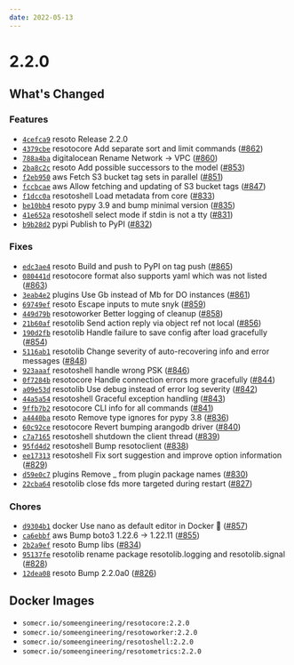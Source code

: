 ```yaml
---
date: 2022-05-13
---
```


# 2.2.0

## What's Changed

### Features

- [`4cefca9`](https://github.com/someengineering/resoto/commit/4cefca9) <span class="badge badge--secondary">resoto</span> Release 2.2.0
- [`4379cbe`](https://github.com/someengineering/resoto/commit/4379cbe) <span class="badge badge--secondary">resotocore</span> Add separate sort and limit commands ([#862](https://github.com/someengineering/resoto/pull/862))
- [`788a4ba`](https://github.com/someengineering/resoto/commit/788a4ba) <span class="badge badge--secondary">digitalocean</span> Rename Network -> VPC ([#860](https://github.com/someengineering/resoto/pull/860))
- [`2ba8c2c`](https://github.com/someengineering/resoto/commit/2ba8c2c) <span class="badge badge--secondary">resoto</span> Add possible successors to the model ([#853](https://github.com/someengineering/resoto/pull/853))
- [`f2eb950`](https://github.com/someengineering/resoto/commit/f2eb950) <span class="badge badge--secondary">aws</span> Fetch S3 bucket tag sets in parallel ([#851](https://github.com/someengineering/resoto/pull/851))
- [`fccbcae`](https://github.com/someengineering/resoto/commit/fccbcae) <span class="badge badge--secondary">aws</span> Allow fetching and updating of S3 bucket tags ([#847](https://github.com/someengineering/resoto/pull/847))
- [`f1dcc0a`](https://github.com/someengineering/resoto/commit/f1dcc0a) <span class="badge badge--secondary">resotoshell</span> Load metadata from core ([#833](https://github.com/someengineering/resoto/pull/833))
- [`be10bb4`](https://github.com/someengineering/resoto/commit/be10bb4) <span class="badge badge--secondary">resoto</span> pypy 3.9 and bump minimal version ([#835](https://github.com/someengineering/resoto/pull/835))
- [`41e652a`](https://github.com/someengineering/resoto/commit/41e652a) <span class="badge badge--secondary">resotoshell</span> select mode if stdin is not a tty ([#831](https://github.com/someengineering/resoto/pull/831))
- [`b9b28d2`](https://github.com/someengineering/resoto/commit/b9b28d2) <span class="badge badge--secondary">pypi</span> Publish to PyPI ([#832](https://github.com/someengineering/resoto/pull/832))

### Fixes

- [`edc3ae4`](https://github.com/someengineering/resoto/commit/edc3ae4) <span class="badge badge--secondary">resoto</span> Build and push to PyPI on tag push ([#865](https://github.com/someengineering/resoto/pull/865))
- [`080441d`](https://github.com/someengineering/resoto/commit/080441d) <span class="badge badge--secondary">resotocore</span> format also supports yaml which was not listed ([#863](https://github.com/someengineering/resoto/pull/863))
- [`3eab4e2`](https://github.com/someengineering/resoto/commit/3eab4e2) <span class="badge badge--secondary">plugins</span> Use Gb instead of Mb for DO instances ([#861](https://github.com/someengineering/resoto/pull/861))
- [`69749ef`](https://github.com/someengineering/resoto/commit/69749ef) <span class="badge badge--secondary">resoto</span> Escape inputs to mute snyk ([#859](https://github.com/someengineering/resoto/pull/859))
- [`449d79b`](https://github.com/someengineering/resoto/commit/449d79b) <span class="badge badge--secondary">resotoworker</span> Better logging of cleanup ([#858](https://github.com/someengineering/resoto/pull/858))
- [`21b60af`](https://github.com/someengineering/resoto/commit/21b60af) <span class="badge badge--secondary">resotolib</span> Send action reply via object ref not local ([#856](https://github.com/someengineering/resoto/pull/856))
- [`190d2fb`](https://github.com/someengineering/resoto/commit/190d2fb) <span class="badge badge--secondary">resotolib</span> Handle failure to save config after load gracefully ([#854](https://github.com/someengineering/resoto/pull/854))
- [`5116ab1`](https://github.com/someengineering/resoto/commit/5116ab1) <span class="badge badge--secondary">resotolib</span> Change severity of auto-recovering info and error messages ([#848](https://github.com/someengineering/resoto/pull/848))
- [`923aaaf`](https://github.com/someengineering/resoto/commit/923aaaf) <span class="badge badge--secondary">resotoshell</span> handle wrong PSK ([#846](https://github.com/someengineering/resoto/pull/846))
- [`0f7284b`](https://github.com/someengineering/resoto/commit/0f7284b) <span class="badge badge--secondary">resotocore</span> Handle connection errors more gracefully ([#844](https://github.com/someengineering/resoto/pull/844))
- [`a09e53d`](https://github.com/someengineering/resoto/commit/a09e53d) <span class="badge badge--secondary">resotolib</span> Use debug instead of error log severity ([#842](https://github.com/someengineering/resoto/pull/842))
- [`44a5a54`](https://github.com/someengineering/resoto/commit/44a5a54) <span class="badge badge--secondary">resotoshell</span> Graceful exception handling ([#843](https://github.com/someengineering/resoto/pull/843))
- [`9ffb7b2`](https://github.com/someengineering/resoto/commit/9ffb7b2) <span class="badge badge--secondary">resotocore</span> CLI info for all commands ([#841](https://github.com/someengineering/resoto/pull/841))
- [`a4440ba`](https://github.com/someengineering/resoto/commit/a4440ba) <span class="badge badge--secondary">resoto</span> Remove type ignores for pypy 3.8 ([#836](https://github.com/someengineering/resoto/pull/836))
- [`60c92ce`](https://github.com/someengineering/resoto/commit/60c92ce) <span class="badge badge--secondary">resotocore</span> Revert bumping arangodb driver ([#840](https://github.com/someengineering/resoto/pull/840))
- [`c7a7165`](https://github.com/someengineering/resoto/commit/c7a7165) <span class="badge badge--secondary">resotoshell</span> shutdown the client thread ([#839](https://github.com/someengineering/resoto/pull/839))
- [`95fd4d2`](https://github.com/someengineering/resoto/commit/95fd4d2) <span class="badge badge--secondary">resotoshell</span> Bump resotoclient ([#838](https://github.com/someengineering/resoto/pull/838))
- [`ee17313`](https://github.com/someengineering/resoto/commit/ee17313) <span class="badge badge--secondary">resotoshell</span> Fix sort suggestion and improve option information ([#829](https://github.com/someengineering/resoto/pull/829))
- [`d59e0c7`](https://github.com/someengineering/resoto/commit/d59e0c7) <span class="badge badge--secondary">plugins</span> Remove \_ from plugin package names ([#830](https://github.com/someengineering/resoto/pull/830))
- [`22cba64`](https://github.com/someengineering/resoto/commit/22cba64) <span class="badge badge--secondary">resotolib</span> close fds more targeted during restart ([#827](https://github.com/someengineering/resoto/pull/827))

### Chores

- [`d9304b1`](https://github.com/someengineering/resoto/commit/d9304b1) <span class="badge badge--secondary">docker</span> Use nano as default editor in Docker 🤷 ([#857](https://github.com/someengineering/resoto/pull/857))
- [`ca6ebbf`](https://github.com/someengineering/resoto/commit/ca6ebbf) <span class="badge badge--secondary">aws</span> Bump boto3 1.22.6 -> 1.22.11 ([#855](https://github.com/someengineering/resoto/pull/855))
- [`2b2a9ef`](https://github.com/someengineering/resoto/commit/2b2a9ef) <span class="badge badge--secondary">resoto</span> Bump libs ([#834](https://github.com/someengineering/resoto/pull/834))
- [`95137fe`](https://github.com/someengineering/resoto/commit/95137fe) <span class="badge badge--secondary">resotolib</span> rename package resotolib.logging and resotolib.signal ([#828](https://github.com/someengineering/resoto/pull/828))
- [`12dea08`](https://github.com/someengineering/resoto/commit/12dea08) <span class="badge badge--secondary">resoto</span> Bump 2.2.0a0 ([#826](https://github.com/someengineering/resoto/pull/826))

<!--truncate-->

## Docker Images

- `somecr.io/someengineering/resotocore:2.2.0`
- `somecr.io/someengineering/resotoworker:2.2.0`
- `somecr.io/someengineering/resotoshell:2.2.0`
- `somecr.io/someengineering/resotometrics:2.2.0`
